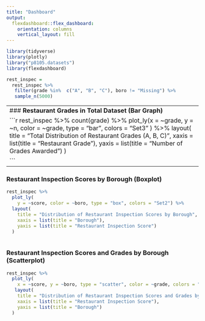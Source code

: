 ```yaml
---
title: "Dashboard"
output: 
  flexdashboard::flex_dashboard:
    orientation: columns
    vertical_layout: fill
---
```

```r
library(tidyverse)
library(plotly)
library("p8105.datasets")
library(flexdashboard)


```

```r
rest_inspec =
  rest_inspec %>% 
   filter(grade %in%  c("A", "B", "C"), boro != "Missing") %>%
   sample_n(5000)
```


-----------------------------------------------------------------------
### **Restaurant Grades in Total Dataset (Bar Graph)**

```r

rest_inspec %>%
  count(grade) %>%
  plot_ly(x = ~grade, y = ~n, color = ~grade, type = "bar", colors = "Set3" ) %>%
  layout(
    title = "Total Distribution of Restaurant Grades (A, B, C)",
    xaxis = list(title = "Restaurant Grade"),
    yaxis = list(title = "Number of Grades Awarded")
  )


```


-----------------------------------------------------------------------

### **Restaurant Inspection Scores by Borough (Boxplot)**

```r
rest_inspec %>%
  plot_ly(
    y = ~score, color = ~boro, type = "box", colors = "Set2") %>%
  layout(
    title = "Distribution of Restaurant Inspection Scores by Borough",
    xaxis = list(title = "Borough"),
    yaxis = list(title = "Restaurant Inspection Score")
  )
  
```

### **Restaurant Inspection Scores and Grades by Borough (Scatterplot)**

```r


rest_inspec %>%
  plot_ly(
    x = ~score, y = ~boro, type = "scatter", color = ~grade, colors = "Set1") %>%
   layout(
    title = "Distribution of Restaurant Inspection Scores and Grades by Borough",
    xaxis = list(title = "Restaurant Inspection Score"),
    yaxis = list(title = "Borough")
  )

```

